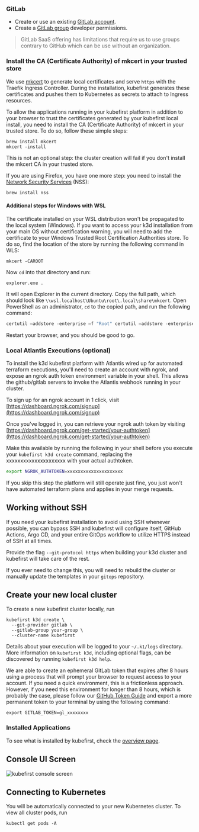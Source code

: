 
### GitLab

- Create or use an existing [GitLab account](https://gitlab.com).
- Create a [GitLab group](https://docs.gitlab.com/ee/user/group/) developer permissions.

> GitLab SaaS offering has limitations that require us to use groups contrary to GitHub which can be use without an organization.

### Install the CA (Certificate Authority) of mkcert in your trusted store

We use [mkcert](https://github.com/FiloSottile/mkcert) to generate local certificates and serve `https` with the Traefik Ingress Controller. During the installation, kubefirst generates these certificates and pushes them to Kubernetes as secrets to attach to Ingress resources.

To allow the applications running in your kubefirst platform in addition to your browser to trust the certificates generated by your kubefirst local install, you need to install the CA (Certificate Authority) of mkcert in your trusted store. To do so, follow these simple steps:

```shell
brew install mkcert
mkcert -install
```

This is not an optional step: the cluster creation will fail if you don't install the mkcert CA in your trusted store.

If you are using Firefox, you have one more step: you need to install the [Network Security Services](https://firefox-source-docs.mozilla.org/security/nss/index.html) (NSS):

```shell
brew install nss
```

#### Additional steps for Windows with WSL

The certificate installed on your WSL distribution won't be propagated to the local system (Windows). If you want to access your k3d installation from your main OS without certification warning, you will need to add the certificate to your Windows Trusted Root Certification Authorities store. To do so, find the location of the store by running the following command in WLS:

```shell
mkcert -CAROOT
```

Now `cd` into that directory and run:

```shell
explorer.exe .
```

It will open Explorer in the current directory. Copy the full path, which should look like `\\wsl.localhost\Ubuntu\root\.local\share\mkcert`. Open PowerShell as an administrator, `cd` to the copied path, and run the following command:

```PowerShell
certutil –addstore -enterprise –f "Root" certutil –addstore -enterprise –f "Root" .\rootCA.pem
```

Restart your browser, and you should be good to go.

### Local Atlantis Executions (optional)

To install the k3d kubefirst platform with Atlantis wired up for automated terraform executions, you'll need to create an account with ngrok, and expose an ngrok auth token environment variable in your shell. This allows the github/gitlab servers to invoke the Atlantis webhook running in your cluster.

To sign up for an ngrok account in 1 click, visit
[https://dashboard.ngrok.com/signup](https://dashboard.ngrok.com/signup)

Once you've logged in, you can retrieve your ngrok auth token by visiting
[https://dashboard.ngrok.com/get-started/your-authtoken](https://dashboard.ngrok.com/get-started/your-authtoken)

Make this available by running the following in your shell before you execute your `kubefirst k3d create` command, replacing the xxxxxxxxxxxxxxxxxxxxx with your actual authtoken.

```bash
export NGROK_AUTHTOKEN=xxxxxxxxxxxxxxxxxxxxx
```

If you skip this step the platform will still operate just fine, you just won't have automated terraform plans and applies in your merge requests.

## Working without SSH

If you need your kubefirst installation to avoid using SSH whenever possible, you can bypass SSH and kubefirst will configure itself, GitHub Actions, Argo CD, and your entire GitOps workflow to utilize HTTPS instead of SSH at all times.

Provide the flag `--git-protocol https` when building your k3d cluster and kubefirst will take care of the rest.

If you ever need to change this, you will need to rebuild the cluster or manually update the templates in your `gitops` repository.

## Create your new local cluster

To create a new kubefirst cluster locally, run

```shell
kubefirst k3d create \
  --git-provider gitlab \
  --gitlab-group your-group \
  --cluster-name kubefirst
```

Details about your execution will be logged to your `~/.k1/logs` directory. More information on `kubefirst k3d`, including optional flags, can be discovered by running `kubefirst k3d help`.

We are able to create an ephemeral GitLab token that expires after 8 hours using a process that will prompt your browser to request access to your account. If you need a quick environment, this is a frictionless approach. However, if you need this environment for longer than 8 hours, which is probably the case, please follow our [GitHub Token Guide](../../../common/git-auth.mdx) and export a more permanent token to your terminal by using the following command:

```shell
export GITLAB_TOKEN=gl_xxxxxxxx
```

<CommonTerminalOutput cloud="k3d"  minutes="7" handoffScreen={GitLabHandoffScreen} />

### Installed Applications

To see what is installed by kubefirst, check the [overview page](../../overview.mdx).

## Console UI Screen

![kubefirst console screen](../../../img/common/gitlab/console.png)

<CommonRootCredentialsCmd cloud="k3d" />

## Connecting to Kubernetes

You will be automatically connected to your new Kubernetes cluster. To view all cluster pods, run

```shell
kubectl get pods -A
```
